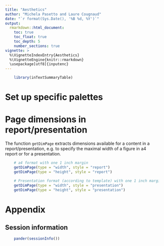 ```yaml
---
title: "Aesthetics"
author: "Michela Pasetto and Laure Cougnaud"
date: "`r format(Sys.Date(), '%B %d, %Y')`"
output: 
  rmarkdown::html_document:
    toc: true
    toc_float: true
    toc_depth: 5
    number_sections: true
vignette: >
  %\VignetteIndexEntry{Aesthetics}
  %\VignetteEngine{knitr::rmarkdown}
  \usepackage[utf8]{inputenc}
---
```


```r

    library(inTextSummaryTable)

```

# Set up specific palettes

# Page dimensions in report/presentation 

The function `getDimPage` extracts dimensions available for a content in a
report/presentation, e.g. to specify the maximal width of a figure in a4 report
or for a presentation.

```r

    # a4 format with one 1 inch margin
    getDimPage(type = "width", style = "report")
    getDimPage(type = "height", style = "report")

    # Presentation format (according to template) with one 1 inch margin
    getDimPage(type = "width", style = "presentation")
    getDimPage(type = "height", style = "presentation")

```

# Appendix

## Session information

```r

	pander(sessionInfo())

```